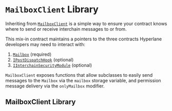 # `MailboxClient` Library

Inheriting from [`MailboxClient`](https://github.com/hyperlane-xyz/hyperlane-monorepo/blob/v3/solidity/contracts/MailboxClient.sol) is a simple way to ensure your contract knows where to send or receive interchain messages to or from.

This mix-in contract maintains a pointers to the three contracts Hyperlane developers may need to interact with:

1. [`Mailbox`](../messaging/messaging-interface.mdx) (required)
2. [`IPostDispatchHook`](../hooks/interchain-gas.mdx) (optional)
3. [`IInterchainSecurityModule`](../ISM/specify-your-ISM.mdx) (optional)

`MailboxClient` exposes functions that allow subclasses to easily send messages to the `Mailbox` via the `mailbox` storage variable, and permission message delivery via the `onlyMailbox` modifier.

## MailboxClient Library

```solidity file=<rootDir>/node_modules/@hyperlane-xyz/core/contracts/client/MailboxClient.sol

```
